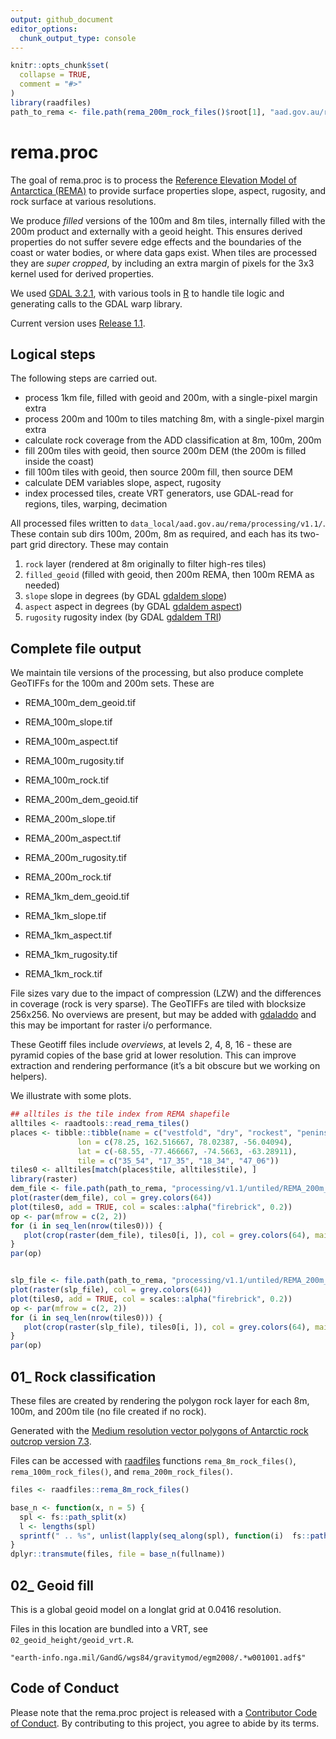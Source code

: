 ```yaml
---
output: github_document
editor_options: 
  chunk_output_type: console
---
```


<!-- README.md is generated from README.Rmd. Please edit that file -->

```r
knitr::opts_chunk$set(
  collapse = TRUE,
  comment = "#>"
)
library(raadfiles)
path_to_rema <- file.path(rema_200m_rock_files()$root[1], "aad.gov.au/rema")
```

# rema.proc

<!-- badges: start -->
<!-- badges: end -->

The goal of rema.proc is to process the [Reference Elevation Model of Antarctica (REMA)](https://www.pgc.umn.edu/data/rema/) to provide surface properties slope, aspect, rugosity, and rock surface at various resolutions. 

We produce *filled* versions of the 100m and 8m tiles, internally filled with the 200m product and externally with a 
geoid height. This ensures derived properties do not suffer severe edge effects and the boundaries of the coast or water bodies, or where data gaps exist. When tiles are processed they are *super cropped*, by including an extra margin of pixels for the 3x3 kernel used for derived properties. 

We used [GDAL 3.2.1](https://gdal.org/), with various tools in [R](https://www.r-project.org/) to handle tile logic and generating calls to the GDAL warp library. 

Current version uses [Release 1.1](https://www.pgc.umn.edu/data/rema/). 


## Logical steps

The following steps are carried out. 

- process 1km file, filled with geoid and 200m, with a single-pixel margin extra
- process 200m and 100m to tiles matching 8m, with a single-pixel margin extra
- calculate rock coverage from the ADD classification at 8m, 100m, 200m
- fill 200m tiles with geoid, then source 200m DEM (the 200m is filled inside the coast)
- fill 100m tiles with geoid, then source 200m fill, then source DEM 
- calculate DEM variables slope, aspect, rugosity
- index processed tiles, create VRT generators, use GDAL-read for regions, tiles, warping, decimation

All processed files written to `data_local/aad.gov.au/rema/processing/v1.1/`. These contain sub dirs 100m, 200m, 8m as required, and each has its two-part grid directory. These may contain

1.  `rock` layer (rendered at 8m originally to filter high-res tiles)
2.  `filled_geoid` (filled with geoid, then 200m REMA, then 100m REMA as needed)
3.  `slope` slope in degrees (by GDAL [gdaldem slope](https://gdal.org/programs/gdaldem.html#slope))
4.  `aspect` aspect in degrees (by GDAL [gdaldem aspect](https://gdal.org/programs/gdaldem.html#aspect))
5.  `rugosity` rugosity index (by GDAL [gdaldem TRI](https://gdal.org/programs/gdaldem.html#tri))


## Complete file output

We maintain tile versions of the processing, but also produce complete GeoTIFFs for the 100m and 200m sets. These are



* REMA_100m_dem_geoid.tif
* REMA_100m_slope.tif
* REMA_100m_aspect.tif
* REMA_100m_rugosity.tif
* REMA_100m_rock.tif

* REMA_200m_dem_geoid.tif
* REMA_200m_slope.tif
* REMA_200m_aspect.tif
* REMA_200m_rugosity.tif
* REMA_200m_rock.tif

* REMA_1km_dem_geoid.tif
* REMA_1km_slope.tif
* REMA_1km_aspect.tif
* REMA_1km_rugosity.tif
* REMA_1km_rock.tif


File sizes vary due to the impact of compression (LZW) and the differences in coverage (rock is very sparse). The GeoTIFFs
are tiled with blocksize 256x256. No overviews are present, but may be added with [gdaladdo](https://gdal.org/programs/gdaladdo.html) and this may be important for raster i/o performance. 

These Geotiff files include *overviews*, at levels 2, 4, 8, 16 - these are pyramid copies of the base grid at lower resolution. This can improve extraction and rendering performance (it's a bit obscure but we working on helpers). 


We illustrate with some plots. 


```r
## alltiles is the tile index from REMA shapefile
alltiles <- raadtools::read_rema_tiles()
places <- tibble::tibble(name = c("vestfold", "dry", "rockest", "peninsula"),  
               lon = c(78.25, 162.516667, 78.02387, -56.04094), 
               lat = c(-68.55, -77.466667, -74.5663, -63.28911), 
               tile = c("35_54", "17_35", "18_34", "47_06"))
tiles0 <- alltiles[match(places$tile, alltiles$tile), ]
library(raster)
dem_file <- file.path(path_to_rema, "processing/v1.1/untiled/REMA_200m_dem_geoid.tif")
plot(raster(dem_file), col = grey.colors(64))
plot(tiles0, add = TRUE, col = scales::alpha("firebrick", 0.2))
op <- par(mfrow = c(2, 2))
for (i in seq_len(nrow(tiles0))) {
   plot(crop(raster(dem_file), tiles0[i, ]), col = grey.colors(64), main = tiles0$tile[i])
}
par(op)


slp_file <- file.path(path_to_rema, "processing/v1.1/untiled/REMA_200m_slope.tif")
plot(raster(slp_file), col = grey.colors(64))
plot(tiles0, add = TRUE, col = scales::alpha("firebrick", 0.2))
op <- par(mfrow = c(2, 2))
for (i in seq_len(nrow(tiles0))) {
   plot(crop(raster(slp_file), tiles0[i, ]), col = grey.colors(64), main = tiles0$tile[i])
}
par(op)

```

## 01_ Rock classification

These files are created by rendering the polygon rock layer for each 8m, 100m, and 200m tile (no file created if no rock). 

Generated with the [Medium resolution vector polygons of Antarctic rock outcrop version 7.3](https://data.bas.ac.uk/download/fe90d6aec-b53e-40c1-ad52-c05e03a58c1d). 

Files can be accessed with [raadfiles]() functions `rema_8m_rock_files()`, `rema_100m_rock_files()`, and
`rema_200m_rock_files()`. 

```r
files <- raadfiles::rema_8m_rock_files()

base_n <- function(x, n = 5) {
  spl <- fs::path_split(x)
  l <- lengths(spl)
  sprintf(" .. %s", unlist(lapply(seq_along(spl), function(i)  fs::path_join(tail(spl[[i]], l[i] - n)))))
}
dplyr::transmute(files, file = base_n(fullname))


```

## 02_ Geoid fill

This is a global geoid model on a longlat grid at 0.0416 resolution. 

Files in this location are bundled into a VRT, see `02_geoid_height/geoid_vrt.R`. 

```
"earth-info.nga.mil/GandG/wgs84/gravitymod/egm2008/.*w001001.adf$"
```

## Code of Conduct
  
Please note that the rema.proc project is released with a [Contributor Code of Conduct](https://contributor-covenant.org/version/2/0/CODE_OF_CONDUCT.html). By contributing to this project, you agree to abide by its terms.
